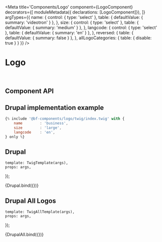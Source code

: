 

<Meta
    title='Components/Logo'
    component={LogoComponent}
    decorators={[
        moduleMetadata({ declarations: [LogoComponent]}),
    ]}
    argTypes={{
        name: {
            control: { type: 'select' },
            table: { defaultValue: { summary: 'videotron' } },
        },
        size: {
            control: { type: 'select' },
            table: { defaultValue: { summary: 'medium' } },
        },
        langcode: {
            control: {
                type: 'select'
            },
            table: { defaultValue: { summary: 'en' } },
        },
        reversed: {
            table: { defaultValue: { summary: false } },
        },
        allLogoCategories: {
            table: { disable: true }
        }
    }}
/>


# Logo

<br/>



## Component API

<ArgsTable of={LogoComponent} />




## Drupal implementation example

```jsx
{% include '@bf-components/logo/twig/index.twig' with {
    name        : 'business',
    size        : 'large',
    langcode    : 'en',
} only %}
```



## Drupal

    template: TwigTemplate(args),
    props: args,
});

<Canvas withSource='none'>
    <Story
        name='Drupal'
        height='300px'
        args={{
            reversed: undefined,
        }}
        height='160px'
    >
        {Drupal.bind({})}
    </Story>
</Canvas>


## Drupal All Logos

    template: TwigAllTemplate(args),
    props: args,
});

<Canvas withSource='none'>
    <Story
        name='Drupal - All logos'
        height='800px'
        args={{
            allLogoCategories,
        }}
    >
        {DrupalAll.bind({})}
    </Story>
</Canvas>